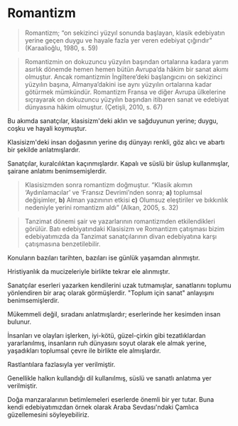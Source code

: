 
# Romantizm

> Romantizm; “on sekizinci yüzyıl sonunda başlayan, klasik edebiyatın yerine geçen duygu ve hayale fazla yer veren edebiyat çığırıdır” <Kaynakca>(Karaalioğlu, 1980, s. 59)</Kaynakca>

> Romantizmin on dokuzuncu yüzyılın başından ortalarına kadara yarım asırlık dönemde hemen hemen bütün Avrupa’da hâkim bir sanat akımı olmuştur. Ancak romantizmin İngiltere’deki başlangıcını on sekizinci yüzyılın başına, Almanya’dakini ise aynı yüzyılın ortalarına kadar götürmek mümkündür. Romantizm Fransa ve diğer Avrupa ülkelerine sıçrayarak on dokuzuncu yüzyılın başından itibaren sanat ve edebiyat dünyasına hâkim olmuştur. <Kaynakca>(Çetişli, 2010, s. 67)</Kaynakca>

Bu akımda sanatçılar, klasisizm'deki aklın ve sağduyunun yerine; duygu, coşku ve hayali koymuştur.

Klasisizm'deki insan doğasının yerine dış dünyayı renkli, göz alıcı ve abartı bir şekilde anlatmışlardır.

Sanatçılar, kuralcılıktan kaçınmışlardır. Kapalı ve süslü bir üslup kullanmışlar, şairane anlatımı benimsemişlerdir.

> Klasisizmden sonra romantizm doğmuştur. “Klasik akımın ‘Aydınlamacılar’ ve ‘Fransız Devrimi’nden sonra; **a)** toplumsal değişimler, **b)** Alman yazınının etkisi **c)** Olumsuz eleştiriler ve bıkkınlık nedeniyle yerini romantizm aldı” <Kaynakca>(Alkan, 2005, s. 32)</Kaynakca>

> Tanzimat dönemi şair ve yazarlarının romantizmden etkilendikleri görülür. Batı edebiyatındaki Klasisizm ve Romantizm çatışması bizim edebiyatımızda da Tanzimat sanatçılarının divan edebiyatına karşı çatışmasına benzetilebilir.

Konuların bazıları tarihten, bazıları ise günlük yaşamdan alınmıştır.

Hristiyanlık da mucizeleriyle birlikte tekrar ele alınmıştır.

Sanatçılar eserleri yazarken kendilerini uzak tutmamışlar, sanatlarını toplumu yönlendiren bir araç olarak görmüşlerdir.
"Toplum için sanat" anlayışını benimsemişlerdir.

Mükemmeli değil, sıradanı anlatmışlardır; eserlerinde her kesimden insan bulunur.

İnsanları ve olayları işlerken, iyi-kötü, güzel-çirkin gibi tezatlıklardan yararlanılmış, insanların ruh dünyasını soyut olarak ele almak yerine, yaşadıkları toplumsal çevre ile birlikte ele almışlardır.

Rastlantılara fazlasıyla yer verilmiştir.

Genellikle halkın kullandığı dil kullanılmış, süslü ve sanatlı anlatıma yer verilmiştir.

Doğa manzaralarının betimlemeleri eserlerde önemli bir yer tutar. Buna kendi edebiyatımızdan örnek olarak Araba Sevdası'ndaki Çamlıca güzellemesini söyleyebiliriz.
